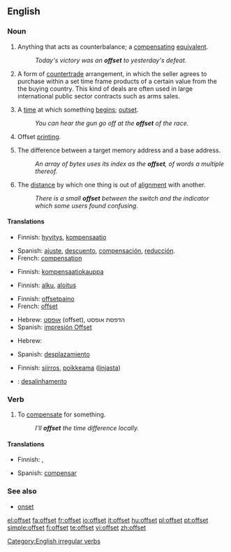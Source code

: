 ==English==

===Noun===
{{en-noun}}

# Anything that acts as counterbalance; a [[compensating]] [[equivalent]].
#: ''Today's victory was an '''offset''' to yesterday's defeat.''
# {{context|international trade}} A form of [[countertrade]] arrangement, in which the seller agrees to purchase within a set time frame products of a certain value from the the buying country. This kind of deals are often used in large international public sector contracts such as arms sales.
# {{obsolete|c. 1555}} A [[time]] at which something [[begin]]s; [[outset]].
#: ''You can hear the gun go off at the '''offset''' of the race.''
# Offset [[printing]].
# {{programming}} The difference between a target memory address and a base address.
#: ''An array of bytes uses its index as the '''offset''', of words a multiple thereof.''
# The [[distance]] by which one thing is out of [[alignment]] with another.
#: ''There is a small '''offset''' between the switch and the indicator which some users found confusing''.

====Translations====
{{trans-top|compensating equivalent}}
* Finnish: [[hyvitys]], [[kompensaatio]]
{{trans-mid}}
* Spanish: [[ajuste]], [[descuento]], [[compensación]], [[reducción]].
* French: [[compensation]]
{{trans-bottom}}

{{trans-top|countertrade arrangement}}
* Finnish: [[kompensaatiokauppa]]
{{trans-mid}}
{{trans-bottom}}

{{trans-top| time at which something begins}}
* Finnish: [[alku]], [[aloitus]]
{{trans-mid}}
{{trans-bottom}}

{{trans-top|offset printing}}
* Finnish: [[offsetpaino]]
* French: [[offset]]
{{trans-mid}}
* Hebrew: [[אופסט]] (offset), הדפסת אופסט
* Spanish: [[impresión Offset]]
{{trans-bottom}}

{{trans-top|difference in memory addresses}}
* Hebrew: {{he-translation|היסט|hesset}}
{{trans-mid}}
* Spanish: [[desplazamiento]]
{{trans-bottom}}

{{trans-top|distance by which one thing is out of alignment with another}}
* Finnish: [[siirros]], [[poikkeama]] ([[linja|linjasta]])
{{trans-mid}}
{{trans-bottom}}

{{checktrans-top}}
* {{ttbc|Portuguese}}: [[desalinhamento]]
{{trans-bottom}}

===Verb===
{{en-verb|offsets|offsetting|offset}}

# To [[compensate]] for something.
#: ''I'll '''offset''' the time difference locally.''

====Translations====
{{trans-top|to compensate for something}}
* Finnish: {{t|fi|kompensoida}}, {{t|fi|korvata}}
{{trans-mid}}
* Spanish: [[compensar]]
{{trans-bottom}}

===See also===
* [[onset]]

[[Category:English irregular verbs]]

[[el:offset]]
[[fa:offset]]
[[fr:offset]]
[[io:offset]]
[[it:offset]]
[[hu:offset]]
[[pl:offset]]
[[pt:offset]]
[[simple:offset]]
[[fi:offset]]
[[te:offset]]
[[vi:offset]]
[[zh:offset]]